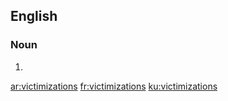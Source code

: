 
==English==

===Noun===
{{head|en|plural}}

# {{plural of|victimization|lang=en|nocat=1}}

[[ar:victimizations]]
[[fr:victimizations]]
[[ku:victimizations]]